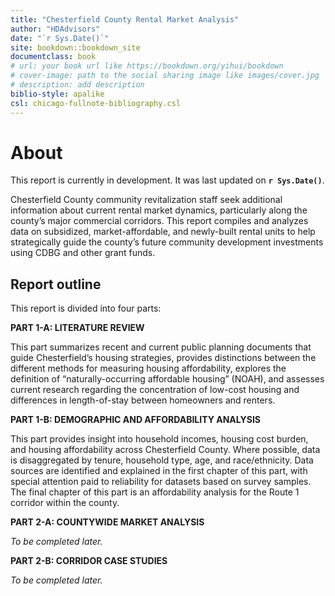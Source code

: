```yaml
--- 
title: "Chesterfield County Rental Market Analysis"
author: "HDAdvisors"
date: "`r Sys.Date()`"
site: bookdown::bookdown_site
documentclass: book
# url: your book url like https://bookdown.org/yihui/bookdown
# cover-image: path to the social sharing image like images/cover.jpg
# description: add description
biblio-style: apalike
csl: chicago-fullnote-bibliography.csl
---
```


# About {-}

::: {.rmdcaution}
This report is currently in development. It was last updated on **`r Sys.Date()`**.
:::

Chesterfield County community revitalization staff seek additional information about current rental market dynamics, particularly along the county’s major commercial corridors. This report compiles and analyzes data on subsidized, market-affordable, and newly-built rental units to help strategically guide the county’s future community development investments using CDBG and other grant funds. 

## Report outline {-}

This report is divided into four parts:

**PART 1-A: LITERATURE REVIEW**

This part summarizes recent and current public planning documents that guide Chesterfield's housing strategies, provides distinctions between the different methods for measuring housing affordability, explores the definition of "naturally-occurring affordable housing" (NOAH), and assesses current research regarding the concentration of low-cost housing and differences in length-of-stay between homeowners and renters.  

**PART 1-B: DEMOGRAPHIC AND AFFORDABILITY ANALYSIS**

This part provides insight into household incomes, housing cost burden, and housing affordability across Chesterfield County. Where possible, data is disaggregated by tenure, household type, age, and race/ethnicity. Data sources are identified and explained in the first chapter of this part, with special attention paid to reliability for datasets based on survey samples. The final chapter of this part is an affordability analysis for the Route 1 corridor within the county.

**PART 2-A: COUNTYWIDE MARKET ANALYSIS**

*To be completed later.*

**PART 2-B: CORRIDOR CASE STUDIES**

*To be completed later.*